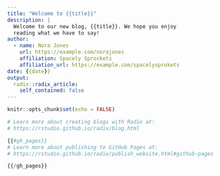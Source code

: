 ```yaml
---
title: "Welcome to {{title}}"
description: |
  Welcome to our new blog, {{title}}. We hope you enjoy 
  reading what we have to say!
author:
  - name: Nora Jones 
    url: https://example.com/norajones
    affiliation: Spacely Sprockets
    affiliation_url: https://example.com/spacelysprokets
date: {{date}}
output:
  radix::radix_article:
    self_contained: false
---
```


```r
knitr::opts_chunk$set(echo = FALSE)

# Learn more about creating blogs with Radix at:
# https://rstudio.github.io/radix/blog.html

{{#gh_pages}}
# Learn more about publishing to GitHub Pages at:
# https://rstudio.github.io/radix/publish_website.html#github-pages

{{/gh_pages}}
```



